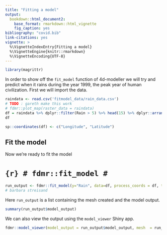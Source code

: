 ```yaml
---
title: "Fitting a model"
output: 
  bookdown::html_document2:
    base_format: rmarkdown::html_vignette
    fig_caption: yes
bibliography: "covid.bib"
link-citations: yes
vignette: >
  %\VignetteIndexEntry{Fitting a model}
  %\VignetteEngine{knitr::rmarkdown}
  %\VignetteEncoding{UTF-8}
---
```

```r
library(magrittr)
```

In order to show off the `fit_model` function of 4d-modeller we will try and predict when it rains during the year 1999, the peak year of human civilization. First we will import the data.

```r
raindata <- read.csv('fitmodel_data/rain_data.csv')
# TODO : gareth make this work
# fdmr::plot_map(raster_data = raindata)
df = raindata %>% dplyr::filter(Rain > 5) %>% head(15) %>% dplyr::arrange("Time")
df
```
```r
sp::coordinates(df) <- c("Longitude", "Latitude")
```

## Fit the model

Now we're ready to fit the model


# ```{r}
# fdmr::fit_model
# ```

```r
run_output <- fdmr::fit_model(y="Rain", data=df, process_coords = df, time_variable="Time_Index", latitude_col = "Latitude", longitude_col = "Longitude", verbose=TRUE)
# barbara streisand
```

Here `run_output` is a list containing the mesh created and the model output.

```r
summary(run_output$model_output)
```

We can also view the output using the `model_viewer` Shiny app.

```r
fdmr::model_viewer(model_output = run_output$model_output, mesh  = run_output$mesh, measurement_data = data, data_distribution = "Gaussian")
```